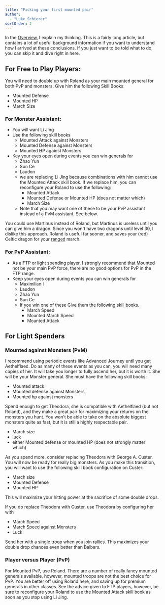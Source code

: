 ```yaml
---
title: "Picking your first mounted pair"
author: 
  - "Luke Schierer"
sortOrder: 2
---
```


In the [Overview][], I explain my thinking.  This is a fairly long article, but
contains a lot of useful background information if you want to understand how I
arrived at these conclusions. If you just want to be told what to do, you can
skip it and dive right in here. 

[Overview]: <../overview/>

## For Free to Play Players:

You will need to double up with Roland as your main mounted general for both
PvP and monsters.  Give him the following Skill Books:
* Mounted Defense
* Mounted HP
* March Size

### For Monster Assistant:
* You will want Li Jing
* Use the following skill books
  * Mounted Attack against Monsters
  * Mounted Defense against Monsters
  * Mounted HP against Monsters
* Key your eyes open during events you can win generals for
  * Zhao Yun 
  * Sun Ce
  * Laudon
  * we are replacing Li Jing because combinations with him cannot use the
    Mounted Attack skill book.  If we replace him, you can reconfigure
    your Roland to use the following:
    * Mounted Attack
    * Mounted Defense or Mounted HP (does not matter which)
    * March Size
  * Note that you may want one of these to be your PvP assistant instead of a
    PvM assistant. See below. 

You could use Martinus instead of Roland, but Martinus is useless until you can
give him a dragon.  Since you won't have two dragons until level 30, I dislike
this approach.  Roland is useful far sooner, and saves your (red) Celtic dragon
for your [ranged][] march.

[ranged]: <../ranged/>

### For PvP Assistant:
* As a FTP or light spending player, I strongly recommend that Mounted not
  be your main PvP force, there are no good options for PvP in the FTP
  range.
* Keep your eyes open during events you can win generals for
  * Maximilian I
  * Laudon
  * Zhao Yun 
  * Sun Ce
  * If you win one of these Give them the following
    skill books.
    * March Speed
    * Mounted March Speed
    * Mounted Attack

## For Light Spenders

### Mounted against Monsters (PvM)
I recommend using periodic events like Advanced Journey until you get
Aethelflaed.  Do as many of these events as you can, you will need many copies
of her.  It will take you longer to fully ascend her, but it is worth it.  She
will be your Monster general.  She must have the following skill books:
* Mounted attack
* Mounted defense against Monsters
* Mounted hp against monsters

Spend enough to get Theodora, she is compatible with Aethelflaed (but not
Roland), and they make a great pair for maximizing your returns on the monsters
you hunt.  You won't be able to take on the absolute biggest monsters quite as
fast, but it is still a highly respectable pair.
* March size
* luck
* either Mounted defense or mounted HP (does not strongly matter which)

As you spend more, consider replacing Theodora with George A. Custer.  You will
now be ready for really big monsters.  As you make this transition, you will want to
use the following skill book configuration on Custer:
* March size
* Mounted Defense
* Mounted HP

This will maximize your hitting power at the sacrifice of some double drops.

If you do replace Theodora with Custer, use Theodora by configuring her with
* March Speed
* March Speed against Monsters
* Luck

Send her with a single troop when you join rallies.  This maximizes your double
drop chances even better than Baibars. 

### Player versus Player (PvP) 
For Mounted PvP, use Roland.  There are a number of really fancy mounted generals
available, however, mounted troops are not the best choice for PvP.  You are better off
using Roland here, and saving up for premium generals in other classes.  See the advice
given to FTP players, however, be sure to reconfigure your Roland to use the Mounted
Attack skill book as soon as you stop using Li Jing.
